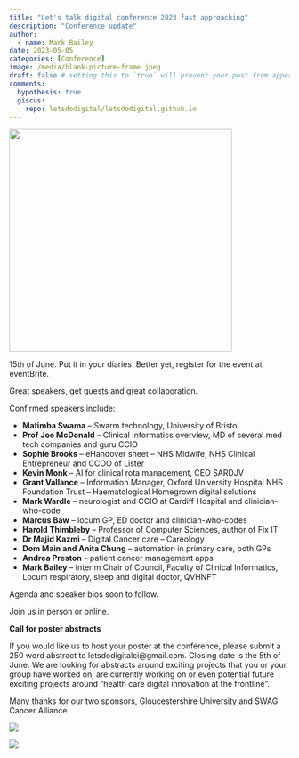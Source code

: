 ```yaml
---
title: "Let's talk digital conference 2023 fast approaching"
description: "Conference update"
author:
  - name: Mark Bailey
date: 2023-05-05
categories: [Conference]
image: /media/blank-picture-frame.jpeg
draft: false # setting this to `true` will prevent your post from appearing on your listing page until you're ready!
comments:
  hypothesis: true
  giscus: 
    repo: letsdodigital/letsdodigital.github.io
---
```


![](/media/blank-picture-frame.jpeg){height=400px fig-align="center" fig-alt="Blank picture frame held up by someone behind the frame"}

15th of June. Put it in your diaries. Better yet, register for the event at eventBrite.

Great speakers, get guests and great collaboration.

Confirmed speakers include:

* **Matimba Swama** – Swarm technology, University of Bristol
* **Prof Joe McDonald** – Clinical Informatics overview, MD of several med tech companies and guru CCIO
* **Sophie Brooks** – eHandover sheet –  NHS Midwife, NHS Clinical Entrepreneur and CCOO of Lister 
* **Kevin Monk** – AI for clinical rota management, CEO SARDJV
* **Grant Vallance** – Information Manager, Oxford University Hospital NHS Foundation Trust – Haematological Homegrown digital solutions
* **Mark Wardle** – neurologist and CCIO at Cardiff Hospital and clinician-who-code
* **Marcus Baw** – locum GP, ED doctor and clinician-who-codes
* **Harold Thimbleby** – Professor of Computer Sciences, author of Fix IT
* **Dr Majid Kazmi** –  Digital Cancer care – Careology
* **Dom Main and Anita Chung** – automation in primary care, both GPs
* **Andrea Preston** – patient cancer management apps
* **Mark Bailey** – Interim Chair of Council, Faculty of Clinical Informatics, Locum respiratory, sleep and digital doctor, QVHNFT

Agenda and speaker bios soon to follow.

Join us in person or online.

**Call for poster abstracts**

If you would like us to host your poster at the conference, please submit a 250 word abstract to letsdodigitalci@gmail.com. Closing date is the 5th of June. We are looking for abstracts around exciting projects that you or your group have worked on, are currently working on or even potential future exciting projects around “health care digital innovation at the frontline”.

Many thanks for our two sponsors, Gloucestershire University and SWAG Cancer Alliance



::: {layout-ncol=2}

![](/media/gloucestershire-university-logo.png){ fig-align="center" fig-alt="Gloucestershire University Logo with up arrow and name all in bold"}

![](/media/swag-logo.png){ fig-align="center" fig-alt="Somerset, Wiltshite, Avon and Gloucestershire Cancer Alliance in text, along with NHS logo"}

:::

